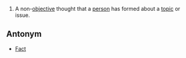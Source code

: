 #A non-[[objective]] thought that a [[person]] has formed about a [[topic]] or issue.

==Antonym==
*[[Fact]]
